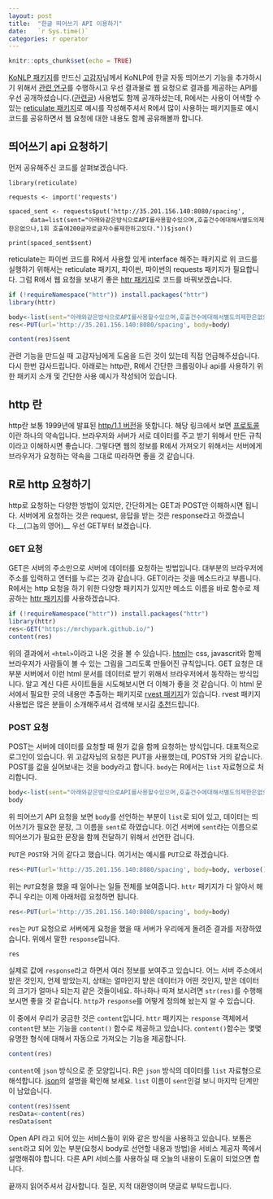 ```yaml
---
layout: post
title:  "한글 띄어쓰기 API 이용하기"
date:   `r Sys.time()`
categories: r operator
---
```


```r
knitr::opts_chunk$set(echo = TRUE)
```

[KoNLP 패키지][1]를 만드신 [고감자][2]님께서 KoNLP에 한글 자동 띄어쓰기 기능을 추가하시기 위해서 [관련 연구][3]를 수행하시고 우선 결과물로 웹 요청으로 결과를 제공하는 API를 우선 공개하셨습니다.([관련글][4]) 사용법도 함께 공개하셨는데, R에서는 사용이 어색할 수 있는 [reticulate 패키지][5]로 예시를 작성해주셔서 R에서 많이 사용하는 패키지들로 예시코드를 공유하면서 웹 요청에 대한 내용도 함께 공유해볼까 합니다.

## 띄어쓰기 api 요청하기

먼저 공유해주신 코드를 살펴보겠습니다.

```{}
library(reticulate)

requests <- import('requests')

spaced_sent <- requests$put('http://35.201.156.140:8080/spacing', 
      data=list(sent="아래와같은방식으로API를사용할수있으며,호출건수에대해서별도의제한은없으나,1회 호출에200글자로글자수를제한하고있다."))$json() 

print(spaced_sent$sent)
```

reticulate는 파이썬 코드를 R에서 사용할 있게 interface 해주는 패키지로 위 코드를 실행하기 위해서는 reticulate 패키지, 파이썬, 파이썬의 requests 패키지가 필요합니다. 그럼 R에서 웹 요청을 보내기 좋은 [httr 패키지][6]로 코드를 바꿔보겠습니다.

```r
if (!requireNamespace("httr")) install.packages("httr")
library(httr)

body<-list(sent="아래와같은방식으로API를사용할수있으며,호출건수에대해서별도의제한은없으나,1회 호출에200글자로글자수를제한하고있다.")
res<-PUT(url='http://35.201.156.140:8080/spacing', body=body)

content(res)$sent
```

관련 기능을 만드실 때 고감자님에게 도움을 드린 것이 있는데 직접 언급해주셨습니다. 다시 한번 감사드립니다. 아래로는 http란, R에서 간단한 크롤링이나 api를 사용하기 위한 패키지 소개 및 간단한 사용 예시가 작성되어 있습니다.

## http 란

http란 보통 1999년에 발표된 [http/1.1 버전][7]을 뜻합니다. 해당 링크에서 보면 [프로토콜][8]이란 하나의 약속입니다. 브라우저와 서버가 서로 데이터를 주고 받기 위해서 만든 규칙이라고 이해하시면 좋습니다. 그렇다면 웹의 정보를 R에서 가져오기 위해서는 서버에게 브라우저가 요청하는 약속을 그대로 따라하면 좋을 것 같습니다.

## R로 http 요청하기

http로 요청하는 다양한 방법이 있지만, 간단하게는 GET과 POST만 이해하시면 됩니다. 서버에게 요청하는 것은 request, 응답을 받는 것은 response라고 하겠습니다.__(그놈의 영어)__ 우선 GET부터 보겠습니다.

### GET 요청

GET은 서버의 주소만으로 서버에 데이터를 요청하는 방법입니다. 대부분의 브라우저에 주소를 입력하고 엔터를 누르는 것과 같습니다. GET이라는 것을 메소드라고 부릅니다. R에서는 http 요청을 하기 위한 다양항 패키지가 있지만 메소드 이름을 바로 함수로 제공하는 [httr 패키지][6]를 사용하겠습니다.

```r
if (!requireNamespace("httr")) install.packages("httr")
library(httr)
res<-GET("https://mrchypark.github.io/")
content(res)
```

위의 결과에서 `<html>`이라고 나온 것을 볼 수 있습니다. [html][9]는 css, javascrit와 함께 브라우저가 사람들이 볼 수 있는 그림을 그리도록 만들어진 규칙입니다. GET 요청은 대부분 서버에서 이런 html 문서를 데이터로 받기 위해서 브라우저에서 동작하는 방식입니다. 알고 계신 다른 사이트들을 시도해보시면 더 이해가 좋을 것 같습니다. 이 html 문서에서 필요한 곳의 내용만 추출하는 패키지로 [rvest 패키지][10]가 있습니다. rvest 패키지 사용법은 많은 분들이 소개해주셔서 검색해 보시길 [추천][11]드립니다. 

### POST 요청

POST는 서버에 데이터를 요청할 때 뭔가 값을 함께 요청하는 방식입니다. 대표적으로 로그인이 있습니다. 위 고감자님의 요청은 PUT을 사용했는데, POST와 거의 같습니다. POST를 값을 실어보내는 것을 body라고 합니다. `body`는 R에서는 `list` 자료형으로 처리합니다. 

```r
body<-list(sent="아래와같은방식으로API를사용할수있으며,호출건수에대해서별도의제한은없으나,1회 호출에200글자로글자수를제한하고있다.")
body
```

위 띄어쓰기 API 요청을 보면 `body`를 선언하는 부분이 `list`로 되어 있고, 데이터는 띄어쓰기가 필요한 문장, 그 이름을 `sent`로 하였습니다. 이건 서버에 `sent`라는 이름으로 띄어쓰기가 필요한 문장을 함께 전달하기 위해서 선언한 겁니다.

`PUT`은 `POST`와 거의 같다고 했습니다. 여기서는 예시를 `PUT`으로 하겠습니다.

```r
res<-PUT(url='http://35.201.156.140:8080/spacing', body=body, verbose())
```

위는 `PUT`요청을 했을 때 일어나는 일들 전체를 보여줍니다. `httr` 패키지가 다 알아서 해주니 우리는 이제 아래처럼 요청하면 됩니다.

```r
res<-PUT(url='http://35.201.156.140:8080/spacing', body=body)
```

`res`는 `PUT` 요청으로 서버에게 요청을 했을 때 서버가 우리에게 돌려준 결과를 저장하였습니다. 위에서 말한 `response`입니다.

```r
res
```

실제로 값에 `response`라고 하면서 여러 정보를 보여주고 있습니다. 어느 서버 주소에서 받은 것인지, 언제 받았는지, 상태는 얼마인지 받은 데이터가 어떤 것인지, 받은 데이터의 크기가 얼마나 되는지 같은 것들이네요. 하나하나 따져 보시려면 `str(res)`를 수행해보시면 좋을 것 같습니다. `http`가 `response`를 어떻게 정의해 놨는지 알 수 있습니다. 

이 중에서 우리가 궁금한 것은 `content`입니다. `httr` 패키지는 `response` 객체에서 `content`만 보는 기능을 `content()` 함수로 제공하고 있습니다. `content()`함수는 몇몇 유명한 형식에 대해서 자동으로 가져오는 기능을 제공합니다.

```r
content(res)
```

`content`에 `json` 방식으로 준 모양입니다. R은 `json` 방식의 데이터를 `list` 자료형으로 해석합니다. [json][12]의 설명을 확인해 보세요. `list` 이름이 `sent`인걸 보니 마지막 단계만이 남았습니다.

```r
content(res)$sent
resData<-content(res)
resData$sent
```

Open API 라고 되어 있는 서비스들이 위와 같은 방식을 사용하고 있습니다. 보통은 `sent`라고 되어 있는 부분(요청시 body로 선언할 내용과 방법)을 서비스 제공자 쪽에서 설명해줘야 합니다. 다른 API 서비스를 사용하실 때 오늘의 내용이 도움이 되었으면 합니다.

끝까지 읽어주셔서 감사합니다.
질문, 지적 대환영이며 댓글로 부탁드립니다.

[1]: https://github.com/haven-jeon/KoNLP
[2]: http://freesearch.pe.kr/
[3]: http://freesearch.pe.kr/?s=%EB%9D%84%EC%96%B4%EC%93%B0%EA%B8%B0+&op_x=0&op_y=0
[4]: http://freesearch.pe.kr/archives/4647
[5]: https://github.com/rstudio/reticulate
[6]: https://github.com/r-lib/httr
[7]: https://ko.wikipedia.org/wiki/HTTP
[8]: https://ko.wikipedia.org/wiki/%ED%86%B5%EC%8B%A0_%ED%94%84%EB%A1%9C%ED%86%A0%EC%BD%9C
[9]: https://ko.wikipedia.org/wiki/HTML
[10]: https://github.com/hadley/rvest
[11]: https://www.google.co.kr/search?safe=off&q=rvest&oq=rvest
[12]: http://www.json.org/json-ko.html
